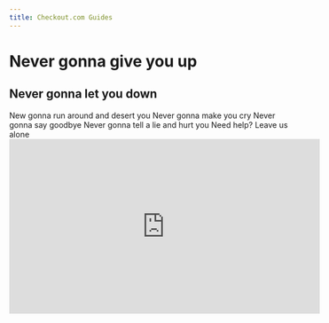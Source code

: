 ```yaml
---
title: Checkout.com Guides
---
```




<H1>Never gonna give you up</H1>
<H2>Never gonna let you down</H2>

<ButtonLink to="developer-portal/index.mdx">New gonna run around and desert you</ButtonLink>
<Box my={25}>
	<FlexSection justifyContent="space-around" flexWrap="wrap">
		<Card to="integrate.mdx" title="Cry">
			Never gonna make you cry
		</Card>
		<Card to="request-payments.mdx" title="Goodbye">
			Never gonna say goodbye
		</Card>
		<Card to="developer-portal/index.mdx" title="Lie">
			Never gonna tell a lie and hurt you
		</Card>
	</FlexSection>
	<SectionHeader>
		<Emphasis>Need help? </Emphasis>
		Leave us alone
	</SectionHeader>
	<SectionHeader>
		<iframe
			width="560"
			height="315"
			src="https://www.youtube.com/embed/dQw4w9WgXcQ?autoplay=1&mute=0"
			title="YouTube video player"
			frameborder="0"
			allow="accelerometer; autoplay; clipboard-write; encrypted-media; gyroscope; picture-in-picture"
			allowfullscreen
		></iframe>
	</SectionHeader>
</Box>
